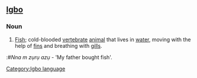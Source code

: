 ==[[Igbo]]==

===Noun===
#[[fish|Fish]]; cold-blooded [[vertebrate]] [[animal]] that lives in [[water]], moving with the help of [[fin]]s and breathing with [[gill]]s.
:#''Nna m zụrụ azụ'' - 'My father bought fish'.

[[Category:Igbo language]]